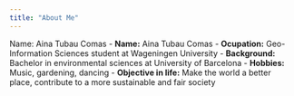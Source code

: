 ---
title: "About Me"
---

Name: Aina Tubau Comas
- __Name:__ Aina Tubau Comas
- __Ocupation:__ Geo-Information Sciences student at Wageningen University
- __Background:__ Bachelor in environmental sciences at University of Barcelona
- __Hobbies:__ Music, gardening, dancing
- __Objective in life:__ Make the world a better place, contribute to a more sustainable and fair society
